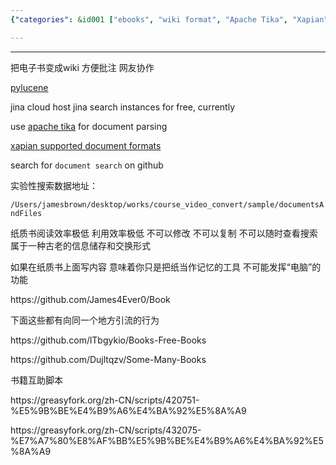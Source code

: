 ```yaml
---
{"categories": &id001 ["ebooks", "wiki format", "Apache Tika", "Xapian", "annotation", "collaboration", "organization"], "category": "E-book conversion", "date": "2022-08-31 21:43:50", "description": "This article explores the process of converting e-books to wiki format, utilizing tools such as Apache Tika and Xapian for enhanced annotation and teamwork. The method not only improves organization and searchability of digital literature but also brings to light the limitations of conventional paper books.", "tags": *id001, "title": "一堆电子书 可能适合作为pdf搜索的起点"}

---
```


------

把电子书变成wiki 方便批注 网友协作

[pylucene](https://downloads.apache.org/lucene/pylucene/pylucene-8.11.0-src.tar.gz)

jina cloud host jina search instances for free, currently

use [apache tika](https://tika.apache.org/download.html) for document parsing

[xapian supported document formats](https://xapian.org/docs/omega/overview.html)

search for `document search` on github

实验性搜索数据地址：

`/Users/jamesbrown/desktop/works/course_video_convert/sample/documentsAndFiles`

纸质书阅读效率极低 利用效率极低 不可以修改 不可以复制 不可以随时查看搜索 属于一种古老的信息储存和交换形式

如果在纸质书上面写内容 意味着你只是把纸当作记忆的工具 不可能发挥“电脑”的功能

https://github.com/James4Ever0/Book

下面这些都有向同一个地方引流的行为

https://github.com/lTbgykio/Books-Free-Books

https://github.com/Dujltqzv/Some-Many-Books

书籍互助脚本

https://greasyfork.org/zh-CN/scripts/420751-%E5%9B%BE%E4%B9%A6%E4%BA%92%E5%8A%A9

https://greasyfork.org/zh-CN/scripts/432075-%E7%A7%80%E8%AF%BB%E5%9B%BE%E4%B9%A6%E4%BA%92%E5%8A%A9

